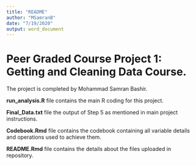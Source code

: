 ---
title: "README"
author: "MSamranB"
date: "7/19/2020"
output: word_document
---

# Peer Graded Course Project 1: Getting and Cleaning Data Course.  
The project is completed by Mohammad Samran Bashir.  
  
**run_analysis.R** file contains the main R coding for this project.  
  
**Final_Data.txt** file the output of Step 5 as mentioned in main project instructions.  
  
**Codebook.Rmd** file contains the codebook containing all variable details and operations used to achieve them.  
  
**README.Rmd** file contains the details about the files uploaded in repository. 
  

  
